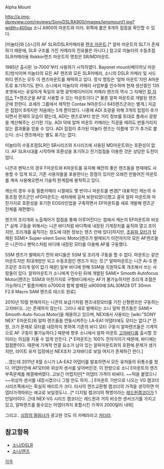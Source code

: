 Alpha Mount

http://a.img-dpreview.com/reviews/SonyDSLRA900/images/lensmount1.jpg?width=400px
소니 A900의 마운트와 미러. 위쪽에 붙은 8개의 접점을 확인할 수 있다.

[미놀타]와 [소니]의 AF SLR/DSLR카메라용 [[렌즈 마운트]].[* 알파 마운트의 SLT가 존재하기 때문에, SLR 구조를 가진 카메라의 전유물은 아니다.]
참고로 미놀타의 수동초점 SLR카메라용 Rokkor렌즈 마운트의 명칭은 SR/MD마운트.

1985년 출시된 'α-7000'부터 사용하기 시작하였다.
Bayonet mount(베이어닛 마운트)방식이며 미놀타의 모든 AF 렌즈와 모든 SLR카메라, 소니의 DSLR 카메라 및 서드파티 렌즈는 모두 이 렌즈마운트를 채택하고 있다.
정식 명칭은 '알파 마운트'지만 A마운트로 표기하기도 한다.
소니에서 미놀타의 카메라 사업부를 인수하며 현재 생산중인 135포맷에서는 유일하게 독일의 유명 광학메이커이자 카메라 렌즈의 역사 그 자체인 [[칼 자이스]] T*렌즈군을 AF로 사용할 수 있는 마운트이다.[* 물론 알파 마운트로 개발된 렌즈군에 한한다. 쿄세라 그룹에서 제작한 Contax N마운트나 645렌즈군과는 별개.]
지금은 접점이 8개지만 처음에는 5개 뿐이었다. 나중에 ADI 조광을 위해 3개의 접점이 추가되면서 현재의 모습이 됐는데, ADI는 렌즈로부터 받은 거리 정보를 토대로 플래시 광량을 계산해주는 신기한 기능. ADI 덕에 알파 마운트 카메라는 직광을 때려도 번들거리지 않는 결과물을 얻을 수 있다. ADI 접점이 추가된 미놀타 렌즈는 이름에 'D'가 추가로 붙는다. 소니 렌즈에서는 별도 표기는 없다.

미놀타의 수동초점SLR인 SR시리즈와 X시리즈에 사용된 MD마운트와는 호환성이 없다.
AF SLR시대를 시작하며 호환성을 포기하고 전기접점을 이용한 것은 상당한 도전이었다.

니콘과 펜탁스의 경우 F마운트와 K마운트를 유지해 예전의 좋은 렌즈들을 
현재에도 사용할 수 있게 되고, 기존 사용자들을 포용한다는 장점이 있지만
오래전 만들어진 마운트를 계속 사용해오면서 기술적 한계점에 봉착하고 있다.

캐논의 경우 수동 필름카메라 시절에도 몇 번이나 마운트를 변경[* 대표적인 캐논의 수동초점 렌즈군인 nFD마운트는 세차례에 걸쳐 보완되었다]했고 결국 알파 마운트와 마찬가지로 호환성을 포기한 EOS라인업을 구축하면서 EF마운트를 새로 개발해 렌즈군 전체를 재편했다.

렌즈의 조리개와 노출제어가 접점을 통해 이루어진다는 점에서 캐논의 EF마운트와 비슷[* 실제 구동을 위해서는 니콘 바디처럼 바디쪽에 내장된 기계장치를 움직여 열고 조이지만, 조리개를 움직이는 정도에 대한 정보는 렌즈 안에 있다]하지만, [[초음파 모터]]가 탑재된 SSM[* Super-silent Sonic Motor]렌즈가 발매되기 이전까지의 모든 AF렌즈들은 니콘이나 펜탁스처럼 바디에 내장된 모터를 이용해 AF를 구동했다.

SSM 렌즈가 발매되기 전의 바디들은 SSM 및 조리개 구동을 할 수 없다. 마운트는 같은 마운트지만 최대개방만 되고 수동초점인 렌즈가 되는 것.[* 알파마운트는 니콘 Ai-S 렌즈같은 조리개 링이 없기 때문]
일부 바디에 한해 SSM을 지원하도록 개조해서 쓰는 사람들이 있다.
알파마운트가 소니에게 인수된 뒤에 개발된 SAM[* Smooth Autofocus Motor]렌즈는 SSM과 마찬가지로 구형바디에서는 AF가 불가능하지만 조리개 조절은 가능하다.[* 필름카메라 α7000과 함께 발매된 α9000에 SAL30M28 DT 30mm F2.8 Macro SAM 렌즈로 테스트 완료]

2010년 10월 현재까지는 니콘의 보급기처럼 렌즈내장모터를 가진 신형렌즈만 구동하는 고자바디(...)는 존재하지 않는다. 그러나 새로 발매되는 소니 알파 렌즈들은 SAM[* Smooth-Auto-focus Motor]을 채용하고 있으며, NEX에서 사용되는 [wiki:"SONY NEX" E마운트]와 알파 렌즈들을 연동시켜주는 LA-EA1 어댑터에도 모터는 없다.[* 전원, 크기 문제로 모터를 내장하지 못하여 기존의 바디 모터 구동식 알파렌즈들은 기계적으로 AF 구동이 불가능하다.] 때문에 향후 소니에서 알파 마운트 [[고자바디]]를 출시할 것이라는 의심을 지울 수 없게 만든다. [* E마운트는 100% 전자식이기 때문에, 바디에는 접점뿐이다. 때문에 기계적 연결 요소가 남아 있는 알파마운트와의 호환에 문제가 생기지만, 라이트 유저 입장에선 NEX조차 고자바디로 보일 여지가 존재하긴 한다.]

...였는데 2011년 8월 소니가 LA-EA2 어댑터를 발표하면서 모든 유저들의 뒤통수를 쳤다. 어댑터안에 AF모터와 위상차 센서를 넣어버린것. 이 한방으로 소니 E마운트의 렌즈부족문제를 해결해버렸다..고보긴 어렵지만[* 어댑터 가격이 비싸다. ~~턱을 붙였으니~~위상차 센서를 내장시켰으니 그럴 만도 하지...] E마운트 기반으로 나오는 VG 캠코더 시리즈쪽에서는 확실히 메리트가 크다. 타사의 렌즈교환형 캠코더의 가격을 생각하면 어뎁터가격따위는 애교로 보일정도니...[* 디지털 캠코더의 혁명이라는 [[레드원]]캠코더가 1만달러이다. 근데 NEX-VG 시리즈 캠코더는 레드원과 거의 비슷한 센서크기를 가지고 있고, 알파렌즈를 쓸수있는 어뎁터까지 포함시킨 가격이 2000달러 내외]

그리고.. [[심장의 떨림녀]]가 광고한 것도 이 카메라라고 [[카더라]].

== 참고항목 ==
* [[소니/DSLR]]
* [[소니/렌즈]]

[[각주]]
